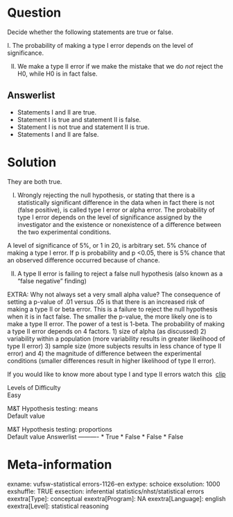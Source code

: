 Question
========
Decide whether the following statements are true or false.  
  
I. The probability of making a type I error depends on the level of
significance.  
  
II. We make a type II error if we make the mistake that we do *not*
reject the H0, while H0 is in fact false.

Answerlist
----------
* Statements I and II are true.
* Statement I is true and statement II is false.
* Statement I is not true and statement II is true.
* Statements I and II are false.

Solution
========





They are both true.  
  
I) Wrongly rejecting the null hypothesis, or stating that there is a
statistically significant difference in the data when in fact there is
not (false positive), is called type I error or alpha error. The
probability of type I error depends on the level of significance
assigned by the investigator and the existence or nonexistence of a
difference between the two experimental conditions.  
  
  
A level of significance of 5%, or 1 in 20, is arbitrary set. 5% chance
of making a type I error. If p is probability and p &lt;0.05, there is
5% chance that an observed difference occurred because of chance.  
  
  
II) A type II error is failing to reject a false null hypothesis (also
known as a "false negative" finding)  
  
  
EXTRA: Why not always set a very small alpha value? The consequence of
setting a p-value of .01 versus .05 is that there is an increased risk
of making a type II or beta error. This is a failure to reject the null
hypothesis when it is in fact false. The smaller the p-value, the more
likely one is to make a type II error. The power of a test is 1-beta.
The probability of making a type II error depends on 4 factors. 1) size
of alpha (as discussed) 2) variability within a population (more
variability results in greater likelihood of type II error) 3) sample
size (more subjects results in less chance of type II error) and 4) the
magnitude of difference between the experimental conditions (smaller
differences result in higher likelihood of type II error).  
  
  
If you would like to know more about type I and type II errors watch
this
 [clip](https://www.youtube.com/watch?v=ddEgwAwwB7A&index=6&list=PLyLpEs0x9BnkUdochj7JEC-2javLshojj)





Levels of Difficulty  
Easy

M&T Hypothesis testing: means  
Default value

M&T Hypothesis testing: proportions  
Default value
Answerlist
----------
* True
* False
* False
* False

Meta-information
================
exname: vufsw-statistical errors-1126-en
extype: schoice
exsolution: 1000
exshuffle: TRUE
exsection: inferential statistics/nhst/statistical errors
exextra[Type]: conceptual
exextra[Program]: NA
exextra[Language]: english
exextra[Level]: statistical reasoning

